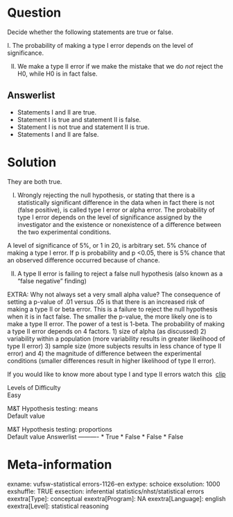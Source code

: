 Question
========
Decide whether the following statements are true or false.  
  
I. The probability of making a type I error depends on the level of
significance.  
  
II. We make a type II error if we make the mistake that we do *not*
reject the H0, while H0 is in fact false.

Answerlist
----------
* Statements I and II are true.
* Statement I is true and statement II is false.
* Statement I is not true and statement II is true.
* Statements I and II are false.

Solution
========





They are both true.  
  
I) Wrongly rejecting the null hypothesis, or stating that there is a
statistically significant difference in the data when in fact there is
not (false positive), is called type I error or alpha error. The
probability of type I error depends on the level of significance
assigned by the investigator and the existence or nonexistence of a
difference between the two experimental conditions.  
  
  
A level of significance of 5%, or 1 in 20, is arbitrary set. 5% chance
of making a type I error. If p is probability and p &lt;0.05, there is
5% chance that an observed difference occurred because of chance.  
  
  
II) A type II error is failing to reject a false null hypothesis (also
known as a "false negative" finding)  
  
  
EXTRA: Why not always set a very small alpha value? The consequence of
setting a p-value of .01 versus .05 is that there is an increased risk
of making a type II or beta error. This is a failure to reject the null
hypothesis when it is in fact false. The smaller the p-value, the more
likely one is to make a type II error. The power of a test is 1-beta.
The probability of making a type II error depends on 4 factors. 1) size
of alpha (as discussed) 2) variability within a population (more
variability results in greater likelihood of type II error) 3) sample
size (more subjects results in less chance of type II error) and 4) the
magnitude of difference between the experimental conditions (smaller
differences result in higher likelihood of type II error).  
  
  
If you would like to know more about type I and type II errors watch
this
 [clip](https://www.youtube.com/watch?v=ddEgwAwwB7A&index=6&list=PLyLpEs0x9BnkUdochj7JEC-2javLshojj)





Levels of Difficulty  
Easy

M&T Hypothesis testing: means  
Default value

M&T Hypothesis testing: proportions  
Default value
Answerlist
----------
* True
* False
* False
* False

Meta-information
================
exname: vufsw-statistical errors-1126-en
extype: schoice
exsolution: 1000
exshuffle: TRUE
exsection: inferential statistics/nhst/statistical errors
exextra[Type]: conceptual
exextra[Program]: NA
exextra[Language]: english
exextra[Level]: statistical reasoning

